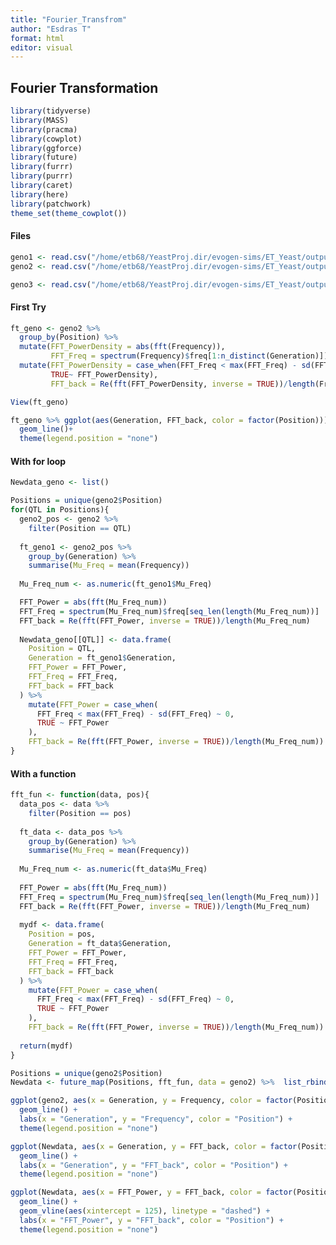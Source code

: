 ```yaml
---
title: "Fourier_Transfrom"
author: "Esdras T"
format: html
editor: visual
---
```


## Fourier Transformation

```r
library(tidyverse)
library(MASS)
library(pracma)
library(cowplot)
library(ggforce)
library(future)
library(furrr)
library(purrr)
library(caret)
library(here)
library(patchwork)
theme_set(theme_cowplot())
```

#### Files

```r
geno1 <- read.csv("/home/etb68/YeastProj.dir/evogen-sims/ET_Yeast/output.dir/Selection_Models/CSCP.dir/genome1_100_0.5.csv") #%>% filter(Position == 1006747)
geno2 <- read.csv("/home/etb68/YeastProj.dir/evogen-sims/ET_Yeast/output.dir/Selection_Models/FSFP_2sd_1.dir/genomeFSFP2sd_A1_100_0.5.csv")

geno3 <- read.csv("/home/etb68/YeastProj.dir/evogen-sims/ET_Yeast/output.dir/Selection_Models/FSFP_2sd_1.dir/genomeFSFP2sd_A1_300_0.5.csv")
```

#### First Try

```r
ft_geno <- geno2 %>%
  group_by(Position) %>%
  mutate(FFT_PowerDensity = abs(fft(Frequency)),
         FFT_Freq = spectrum(Frequency)$freq[1:n_distinct(Generation)]) %>%
  mutate(FFT_PowerDensity = case_when(FFT_Freq < max(FFT_Freq) - sd(FFT_Freq) ~ 0,
         TRUE~ FFT_PowerDensity),
         FFT_back = Re(fft(FFT_PowerDensity, inverse = TRUE))/length(Frequency))

View(ft_geno)

ft_geno %>% ggplot(aes(Generation, FFT_back, color = factor(Position)))+
  geom_line()+
  theme(legend.position = "none")
```

#### With for loop

```r
Newdata_geno <- list()

Positions = unique(geno2$Position)
for(QTL in Positions){
  geno2_pos <- geno2 %>%
    filter(Position == QTL)
  
  ft_geno1 <- geno2_pos %>%
    group_by(Generation) %>%
    summarise(Mu_Freq = mean(Frequency))
  
  Mu_Freq_num <- as.numeric(ft_geno1$Mu_Freq)

  FFT_Power = abs(fft(Mu_Freq_num))
  FFT_Freq = spectrum(Mu_Freq_num)$freq[seq_len(length(Mu_Freq_num))]
  FFT_back = Re(fft(FFT_Power, inverse = TRUE))/length(Mu_Freq_num)
  
  Newdata_geno[[QTL]] <- data.frame(
    Position = QTL,
    Generation = ft_geno1$Generation,
    FFT_Power = FFT_Power,
    FFT_Freq = FFT_Freq,
    FFT_back = FFT_back
  ) %>%
    mutate(FFT_Power = case_when(
      FFT_Freq < max(FFT_Freq) - sd(FFT_Freq) ~ 0,
      TRUE ~ FFT_Power
    ),
    FFT_back = Re(fft(FFT_Power, inverse = TRUE))/length(Mu_Freq_num))
}

```

#### With a function

```r
fft_fun <- function(data, pos){
  data_pos <- data %>%
    filter(Position == pos)
  
  ft_data <- data_pos %>%
    group_by(Generation) %>%
    summarise(Mu_Freq = mean(Frequency))
  
  Mu_Freq_num <- as.numeric(ft_data$Mu_Freq)
  
  FFT_Power = abs(fft(Mu_Freq_num))
  FFT_Freq = spectrum(Mu_Freq_num)$freq[seq_len(length(Mu_Freq_num))]
  FFT_back = Re(fft(FFT_Power, inverse = TRUE))/length(Mu_Freq_num)
  
  mydf <- data.frame(
    Position = pos,
    Generation = ft_data$Generation,
    FFT_Power = FFT_Power,
    FFT_Freq = FFT_Freq,
    FFT_back = FFT_back
  ) %>%
    mutate(FFT_Power = case_when(
      FFT_Freq < max(FFT_Freq) - sd(FFT_Freq) ~ 0,
      TRUE ~ FFT_Power
    ),
    FFT_back = Re(fft(FFT_Power, inverse = TRUE))/length(Mu_Freq_num))
  
  return(mydf)
}
```

```r

Positions = unique(geno2$Position)
Newdata <- future_map(Positions, fft_fun, data = geno2) %>%  list_rbind()

```

```r

ggplot(geno2, aes(x = Generation, y = Frequency, color = factor(Position))) +
  geom_line() +
  labs(x = "Generation", y = "Frequency", color = "Position") +
  theme(legend.position = "none") 

ggplot(Newdata, aes(x = Generation, y = FFT_back, color = factor(Position))) +
  geom_line() +
  labs(x = "Generation", y = "FFT_back", color = "Position") +
  theme(legend.position = "none") 

ggplot(Newdata, aes(x = FFT_Power, y = FFT_back, color = factor(Position))) +
  geom_line() +
  geom_vline(aes(xintercept = 125), linetype = "dashed") +
  labs(x = "FFT_Power", y = "FFT_back", color = "Position") +
  theme(legend.position = "none")
```
